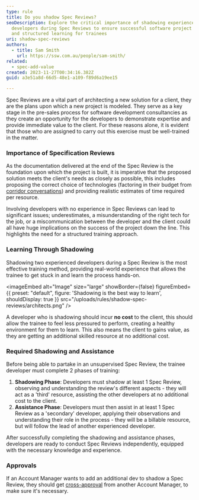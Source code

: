 ```yaml
---
type: rule
title: Do you shadow Spec Reviews?
seoDescription: Explore the critical importance of shadowing experienced
  developers during Spec Reviews to ensure successful software project outcomes
  and structured learning for trainees
uri: shadow-spec-reviews
authors:
  - title: Sam Smith
    url: https://ssw.com.au/people/sam-smith/
related:
  - spec-add-value
created: 2023-11-27T00:34:16.382Z
guid: a3e51a8d-66d5-48e1-a109-f89d6a19ee15

---
```


Spec Reviews are a vital part of architecting a new solution for a client, they are the plans upon which a new project is modeled. They serve as a key stage in the pre-sales process for software development consultancies as they create an opportunity for the developers to demonstrate expertise and provide immediate value to the client. For these reasons alone, it is evident that those who are assigned to carry out this exercise must be well-trained in the matter.
### Importance of Specification Reviews

As the documentation delivered at the end of the Spec Review is the foundation upon which the project is built, it is imperative that the proposed solution meets the client's needs as closely as possible, this includes proposing the correct choice of technologies (factoring in their budget from [corridor conversations](/corridor-conversations)) and providing realistic estimates of time required per resource.

Involving developers with no experience in Spec Reviews can lead to significant issues; underestimates, a misunderstanding of the right tech for the job, or a miscommunication between the developer and the client could all have huge implications on the success of the project down the line. This highlights the need for a structured training approach.

### Learning Through Shadowing

Shadowing two experienced developers during a Spec Review is the most effective training method, providing real-world experience that allows the trainee to get stuck in and learn the process hands-on.


<imageEmbed
  alt="Image"
  size="large"
  showBorder={false}
  figureEmbed={{
    preset: "default",
    figure: 'Shadowing is the best way to learn',
    shouldDisplay: true
  }}
  src="/uploads/rules/shadow-spec-reviews/architects.png"
/>

A developer who is shadowing should incur **no cost** to the client, this should allow the trainee to feel less pressured to perform, creating a healthy environment for them to learn. This also means the client to gains value, as they are getting an additional skilled resource at no additional cost.

### Required Shadowing and Assistance

Before being able to partake in an unsupervised Spec Review, the trainee developer must complete 2 phases of training:

1. **Shadowing Phase**: Developers must shadow at least 1 Spec Review, observing and understanding the review's different aspects - they will act as a 'third' resource, assisting the other developers at no additional cost to the client.
2. **Assistance Phase**: Developers must then assist in at least 1 Spec Review as a 'secondary' developer, applying their observations and understanding their role in the process - they will be a billable resource, but will follow the lead of another experienced developer.

After successfully completing the shadowing and assistance phases, developers are ready to conduct Spec Reviews independently, equipped with the necessary knowledge and experience.

### Approvals

If an Account Manager wants to add an additional dev to shadow a Spec Review, they should get [cross-approval](/cross-approvals) from another Account Manager, to make sure it's necessary.